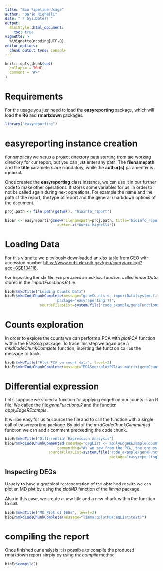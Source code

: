 ```yaml
---
title: "Bio Pipeline Usage"
author: "Dario Righelli"
date: "`r Sys.Date()`"
output: 
  BiocStyle::html_document:
    toc: true
vignette: >
  %\VignetteEncoding{UTF-8}
editor_options: 
  chunk_output_type: console
---
```


<!--
%\VignetteEngine{knitr::rmarkdown}
%\VignetteIndexEntry{Bio Pipeline Usage}
-->

```r
knitr::opts_chunk$set(
  collapse = TRUE,
  comment = "#>"
)
```


# Requirements 

For the usage you just need to load the **easyreporting** package, which will 
load the **R6** and **rmarkdown** packages.

```r
library("easyreporting")
```

# easyreporting instance creation

For simplicity we setup a project directory path starting from the working 
directory for our report, but you can just enter any path.
The **filenamepath** and the **title** parameters are mandatory, while the 
**author(s)** paramenter is optional.

Once created the **easyreporting** class instance, we can use it in our further
code to make other operations.
It stores some variables for us, in order to not be called again during next 
opreations.
For example the name and the path of the report, the type of report
and the general rmarkdown options of the document.

```r
proj.path <- file.path(getwd(), "bioinfo_report")

bioEr <- easyreporting$new(filenamepath=proj.path, title="bioinfo_report",
                        author=c("Dario Righelli"))
```


# Loading Data

For this vignette we previously downloaded an xlsx table from GEO with accession
number [https://www.ncbi.nlm.nih.gov/geo/query/acc.cgi?acc=GSE134118](*GSE134118*).

For importing the xls file, we prepared an ad-hoc function called *importData*
stored in the *importFunctions.R* file.

```r
bioEr$mkdTitle("Loading Counts Data")
bioEr$mkdCodeChunkComplete(message="geneCounts <- importData(system.file('example_data/GSE134118_Table_S3.xlsx', 
                        package='easyreporting'))", 
                sourceFilesList=system.file("code_example/geneFunctions.R", package="easyreporting"))
```

# Counts exploration 
In order to explore the counts we can perform a PCA with *plotPCA* function 
within the *EDASeq* package.
To trace this step we again use a *mkdCodeChunkComplete* function, inserting the
function call as the message to track.

```r
bioEr$mkdTitle("Plot PCA on count data", level=2)
bioEr$mkdCodeChunkComplete(message="EDASeq::plotPCA(as.matrix(geneCounts))")
```

# Differential expression

Let's suppose we stored a function for applying edgeR on our counts in an R file.
We called the file *geneFunctions.R* and the function *applyEdgeRExample*.

It will be easy for us to source the file and to call the function with a single
call of easyreporting package.
By aid of the *mkdCodeChunkCommented* function we can add a comment preceeding the code chunk.


```r
bioEr$mkdTitle("Differential Expression Analysis")
bioEr$mkdCodeChunkCommented(codeMsg="degList <- applyEdgeRExample(counts=geneCounts, samples=colnames(geneCounts), contrast='Pleura - Broth')", 
                        commentMsg="As we saw from the PCA, the groups are well separated, so we can perform a Differential Expression analysis with edgeR.",
                    sourceFilesList=system.file("code_example/geneFunctions.R", 
                                                package="easyreporting"))
```

## Inspecting DEGs

Usually to have a graphical representation of the obtained results we can plot an 
MD plot by using the *plotMD* function of the *limma* package.

Also in this case, we create a new title and a new chunk within the function to call.

```r
bioEr$mkdTitle("MD Plot of DEGs", level=2)
bioEr$mkdCodeChunkComplete(message="limma::plotMD(degList$test)")
```


# compiling the report
Once finished our analysis it is possible to compile the produced rmarkdown report 
simply by using the *compile* method.
```r
bioEr$compile()
```


